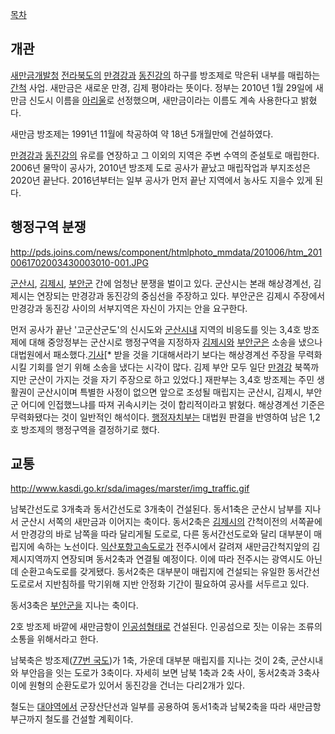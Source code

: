 {{{+1 새萬金 / Saemangeum}}}
[[목차]]
== 개관 ==
[http://www.kasdi.go.kr/sda/cmm/main/mainPage.do 새만금개발청]
[[전라북도]]의 [[만경강]]과 [[동진강]]의 하구를 방조제로 막은뒤 내부를 매립하는 [[간척]] 사업. 새만금은 새로운 만경, 김제 평야라는 뜻이다. 정부는 2010년 1월 29일에 새만금 신도시 이름을 [http://stock.mt.co.kr/view/mtview.php?no=2010012910453104961&type=1&outlink=2&EVEC 아리울]로 선정했으며, 새만금이라는 이름도 계속 사용한다고 밝혔다.

새만금 방조제는 1991년 11월에 착공하여 약 18년 5개월만에 건설하였다.

[[만경강]]과 [[동진강]]의 유로를 연장하고 그 이외의 지역은 주변 수역의 준설토로 매립한다. 2006년 물막이 공사가, 2010년 방조제 도로 공사가 끝났고 매립작업과 부지조성은 2020년 끝난다. 2016년부터는 일부 공사가 먼저 끝난 지역에서 농사도 지을수 있게 된다.

== 행정구역 분쟁 ==
http://pds.joins.com/news/component/htmlphoto_mmdata/201006/htm_2010061702003430003010-001.JPG

[[군산시]], [[김제시]], [[부안군]] 간에 엄청난 분쟁을 벌이고 있다. 군산시는 본래 해상경계선, 김제시는 연장되는 만경강과 동진강의 중심선을 주장하고 있다. 부안군은 김제시 주장에서 만경강과 동진강 사이의 서부지역은 자신이 가지는 안을 요구한다. 

먼저 공사가 끝난 '고군산군도'의 신시도와 [[군산시]]내 지역의 비응도를 잇는 3,4호 방조제에 대해 중앙정부는 군산시로 행정구역을 지정하자 [[김제시]]와 [[부안군]]은 소송을 냈으나 대법원에서 패소했다.[http://news.donga.com/3/all/20131115/58908162/1 기사][* 받을 것을 기대해서라기 보다는 해상경계선 주장을 무력화시킬 기회를 얻기 위해 소송을 냈다는 시각이 많다. 김제 부안 모두 일단 [[만경강]] 북쪽까지만 군산이 가지는 것을 자기 주장으로 하고 있었다.] 재판부는 3,4호 방조제는 주민 생활권이 군산시이며 특별한 사정이 없으면 앞으로 조성될 매립지는 군산시, 김제시, 부안군 어디에 인접했느냐를 따져 귀속시키는 것이 합리적이라고 밝혔다. 해상경계선 기준은 무력화됐다는 것이 일반적인 해석이다. [[행정자치부]]는 대법원 판결을 반영하여 남은 1,2호 방조제의 행정구역을 결정하기로 했다.
== 교통 ==
http://www.kasdi.go.kr/sda/images/marster/img_traffic.gif

남북간선도로 3개축과 동서간선도로 3개축이 건설된다. 동서1축은 군산시 남부를 지나서 군산시 서쪽의 새만금과 이어지는 축이다. 동서2축은  [[김제시]]의 간척이전의 서쪽끝에서 만경강의 바로 남쪽을 따라 달리게될 도로로, 다른 동서간선도로와 달리 대부분이 매립지에 속하는 노선이다. [[익산포항고속도로]]가 전주시에서 갈려져 새만금간척지앞의 김제시지역까지 연장되며 동서2축과 연결될 예정이다. 이에 따라 전주시는 광역시도 아닌데 순환고속도로를 갖게됐다. 동서2축은 대부분이 매립지에 건설되는 유일한 동서간선도로로서 지반침하를 막기위해 지반 안정화 기간이 필요하여 공사를 서두르고 있다.

동서3축은 [[부안군]]을 지나는 축이다.

2호 방조제 바깥에 새만금항이 [[인공섬]]형태로 건설된다. 인공섬으로 짓는 이유는 조류의 소통을 위해서라고 한다.

남북축은 방조제([[77번 국도]])가 1축, 가운데 대부분 매립지를 지나는 것이 2축, 군산시내와 부안읍을 잇는 도로가 3축이다. 자세히 보면 남북 1축과 2축 사이, 동서2축과 3축사이에 원형의 순환도로가 있어서 동진강을 건너는 다리2개가 있다.

철도는 [[대야역]]에서 군장산단선과 일부를 공용하여 동서1축과 남북2축을 따라 새만금항 부근까지 철도를 건설할 계획이다.
